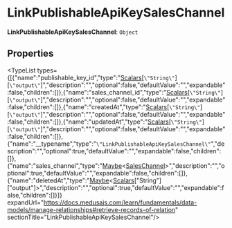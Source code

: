 
# LinkPublishableApiKeySalesChannel

 **LinkPublishableApiKeySalesChannel**: `Object`

## Properties

<TypeList types={[{"name":"publishable_key_id","type":"[Scalars](../types.Scalars-1/page.mdx)[`\"String\"`][`\"output\"`]","description":"","optional":false,"defaultValue":"","expandable":false,"children":[]},{"name":"sales_channel_id","type":"[Scalars](../types.Scalars-1/page.mdx)[`\"String\"`][`\"output\"`]","description":"","optional":false,"defaultValue":"","expandable":false,"children":[]},{"name":"createdAt","type":"[Scalars](../types.Scalars-1/page.mdx)[`\"String\"`][`\"output\"`]","description":"","optional":false,"defaultValue":"","expandable":false,"children":[]},{"name":"updatedAt","type":"[Scalars](../types.Scalars-1/page.mdx)[`\"String\"`][`\"output\"`]","description":"","optional":false,"defaultValue":"","expandable":false,"children":[]},{"name":"__typename","type":"`\"LinkPublishableApiKeySalesChannel\"`","description":"","optional":true,"defaultValue":"","expandable":false,"children":[]},{"name":"sales_channel","type":"[Maybe](../types.Maybe-1/page.mdx)&#60;[SalesChannel](../types.SalesChannel/page.mdx)&#62;","description":"","optional":true,"defaultValue":"","expandable":false,"children":[]},{"name":"deletedAt","type":"[Maybe](../types.Maybe-1/page.mdx)&#60;[Scalars](../types.Scalars-1/page.mdx)[\"String\"][\"output\"]&#62;","description":"","optional":true,"defaultValue":"","expandable":false,"children":[]}]} expandUrl="https://docs.medusajs.com/learn/fundamentals/data-models/manage-relationships#retrieve-records-of-relation" sectionTitle="LinkPublishableApiKeySalesChannel"/>

